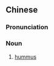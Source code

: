==Chinese==
{{zh-forms|s=鹰嘴豆泥|type=31}}

===Pronunciation===
{{zh-pron
|m=yīngzuǐdòuní
|cat=n
}}

===Noun===
{{zh-noun}}

# [[hummus]]

{{zh-cat|Foods}}